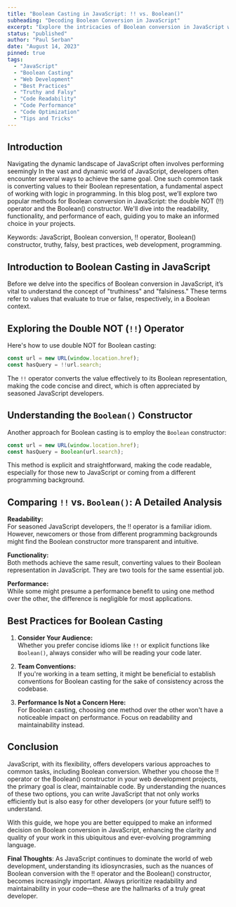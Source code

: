 ```yaml
---
title: "Boolean Casting in JavaScript: !! vs. Boolean()"
subheading: "Decoding Boolean Conversion in JavaScript"
excerpt: "Explore the intricacies of Boolean conversion in JavaScript with this comprehensive guide. Uncover the differences between using the !! operator and the Boolean() constructor. Enhance your code's readability, functionality, and performance with insights from this detailed comparison."
status: "published"
author: "Paul Serban"
date: "August 14, 2023"
pinned: true
tags:
  - "JavaScript"
  - "Boolean Casting"
  - "Web Development"
  - "Best Practices"
  - "Truthy and Falsy"
  - "Code Readability"
  - "Code Performance"
  - "Code Optimization"
  - "Tips and Tricks"
---
```


## Introduction

Navigating the dynamic landscape of JavaScript often involves performing seemingly In the vast and dynamic world of JavaScript, developers often encounter several ways to achieve the same goal. One such common task is converting values to their Boolean representation, a fundamental aspect of working with logic in programming. In this blog post, we’ll explore two popular methods for Boolean conversion in JavaScript: the double NOT (!!) operator and the Boolean() constructor. We'll dive into the readability, functionality, and performance of each, guiding you to make an informed choice in your projects.

Keywords: JavaScript, Boolean conversion, !! operator, Boolean() constructor, truthy, falsy, best practices, web development, programming.

## Introduction to Boolean Casting in JavaScript

Before we delve into the specifics of Boolean conversion in JavaScript, it’s vital to understand the concept of "truthiness" and "falsiness." These terms refer to values that evaluate to true or false, respectively, in a Boolean context.

## Exploring the Double NOT (`!!`) Operator

Here's how to use double NOT for Boolean casting:

```javascript
const url = new URL(window.location.href);
const hasQuery = !!url.search;
```

The `!!` operator converts the value effectively to its Boolean representation, making the code concise and direct, which is often appreciated by seasoned JavaScript developers.

## Understanding the `Boolean()` Constructor

Another approach for Boolean casting is to employ the `Boolean` constructor:

```javascript
const url = new URL(window.location.href);
const hasQuery = Boolean(url.search);
```

This method is explicit and straightforward, making the code readable, especially for those new to JavaScript or coming from a different programming background.

## Comparing `!!` vs. `Boolean()`: A Detailed Analysis

**Readability:**  
For seasoned JavaScript developers, the !! operator is a familiar idiom. However, newcomers or those from different programming backgrounds might find the Boolean constructor more transparent and intuitive.

**Functionality:**  
Both methods achieve the same result, converting values to their Boolean representation in JavaScript. They are two tools for the same essential job.

**Performance:**  
While some might presume a performance benefit to using one method over the other, the difference is negligible for most applications.

## Best Practices for Boolean Casting

1. **Consider Your Audience:**  
   Whether you prefer concise idioms like `!!` or explicit functions like `Boolean()`, always consider who will be reading your code later.

2. **Team Conventions:**  
   If you're working in a team setting, it might be beneficial to establish conventions for Boolean casting for the sake of consistency across the codebase.

3. **Performance Is Not a Concern Here:**  
   For Boolean casting, choosing one method over the other won't have a noticeable impact on performance. Focus on readability and maintainability instead.

## Conclusion

JavaScript, with its flexibility, offers developers various approaches to common tasks, including Boolean conversion. Whether you choose the !! operator or the Boolean() constructor in your web development projects, the primary goal is clear, maintainable code. By understanding the nuances of these two options, you can write JavaScript that not only works efficiently but is also easy for other developers (or your future self!) to understand.

With this guide, we hope you are better equipped to make an informed decision on Boolean conversion in JavaScript, enhancing the clarity and quality of your work in this ubiquitous and ever-evolving programming language.

**Final Thoughts**: As JavaScript continues to dominate the world of web development, understanding its idiosyncrasies, such as the nuances of Boolean conversion with the !! operator and the Boolean() constructor, becomes increasingly important. Always prioritize readability and maintainability in your code—these are the hallmarks of a truly great developer.
